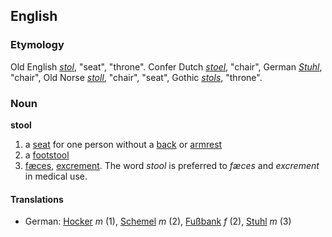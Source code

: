 ==English==
===Etymology===
Old English ''[[stol]]'', "seat", "throne". Confer Dutch ''[[stoel]]'', "chair", German ''[[Stuhl]]'', "chair", Old Norse ''[[stoll]]'', "chair", "seat", Gothic ''[[stols]]'', "throne".
===Noun===
'''stool'''
# a [[seat]] for one person without a [[back]] or [[armrest]]
# a [[footstool]]
# [[fæces]], [[excrement]]. The word ''stool'' is preferred to ''fæces'' and ''excrement'' in medical use.
====Translations====
*German: [[Hocker]] ''m'' (1), [[Schemel]] ''m'' (2), [[Fußbank]] ''f'' (2), [[Stuhl]] ''m'' (3)